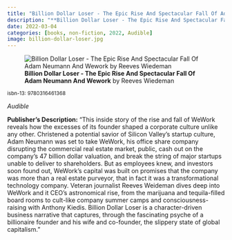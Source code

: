 ```yaml
---
title: "Billion Dollar Loser - The Epic Rise And Spectacular Fall Of Adam Neumann And Wework"
description: "**Billion Dollar Loser - The Epic Rise And Spectacular Fall Of Adam Neumann And Wework** by Reeves Wiedeman"
date: 2022-03-04
categories: [books, non-fiction, 2022, Audible]
image: billion-dollar-loser.jpg
---
```

![**Billion Dollar Loser - The Epic Rise And Spectacular Fall Of Adam Neumann And Wework** by Reeves Wiedeman](billion-dollar-loser.jpg){fig-align="left"}

<sup>isbn-13: 9780316461368</sup>

*Audible*

**Publisher's Description:**
"This inside story of the rise and fall of WeWork reveals how the excesses
of its founder shaped a corporate culture unlike any other. Christened a
potential savior of Silicon Valley's startup culture, Adam Neumann was set
to take WeWork, his office share company disrupting the commercial real
estate market, public, cash out on the company's 47 billion dollar
valuation, and break the string of major startups unable to deliver to
shareholders. But as employees knew, and investors soon found out, WeWork's
capital was built on promises that the company was more than a real estate
purveyor, that in fact it was a transformational technology company.
Veteran journalist Reeves Weideman dives deep into WeWork and it CEO's
astronomical rise, from the marijuana and tequila-filled board rooms to
cult-like company summer camps and consciousness-raising with Anthony
Kiedis. Billion Dollar Loser is a character-driven business narrative that
captures, through the fascinating psyche of a billionaire founder and his
wife and co-founder, the slippery state of global capitalism."